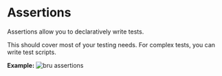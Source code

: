 # Assertions

Assertions allow you to declaratively write tests.

This should cover most of your testing needs. For complex tests, you can write test scripts.

**Example:**
![bru assertions](/screenshots/assertions.webp)
